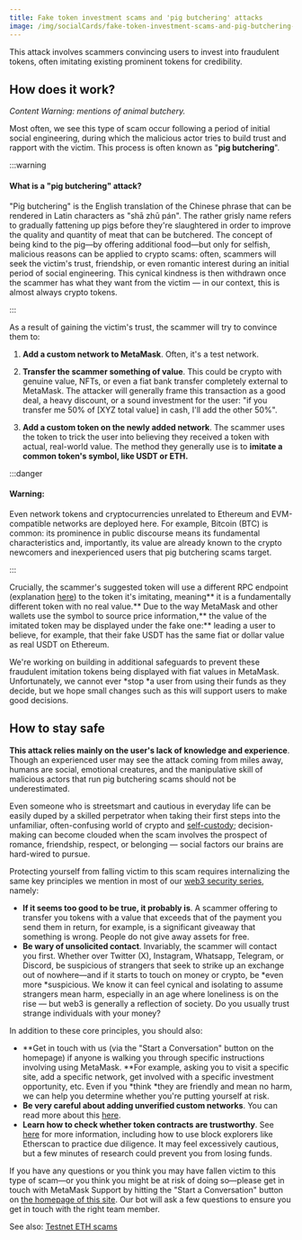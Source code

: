 ```yaml
---
title: Fake token investment scams and 'pig butchering' attacks
image: /img/socialCards/fake-token-investment-scams-and-pig-butchering-attacks.jpg
---
```



<CustomLayout />

This attack involves scammers convincing users to invest into fraudulent tokens, often imitating existing prominent tokens for credibility.

## How does it work?

_Content Warning: mentions of animal butchery._

Most often, we see this type of scam occur following a period of initial social engineering, during which the malicious actor tries to build trust and rapport with the victim. This process is often known as "**pig butchering**".

:::warning

#### What is a "pig butchering" attack?

"Pig butchering" is the English translation of the Chinese phrase that can be rendered in Latin characters as "shā zhū pán". The rather grisly name refers to gradually fattening up pigs before they're slaughtered in order to improve the quality and quantity of meat that can be butchered. The concept of being kind to the pig—by offering additional food—but only for selfish, malicious reasons can be applied to crypto scams: often, scammers will seek the victim's trust, friendship, or even romantic interest during an initial period of social engineering. This cynical kindness is then withdrawn once the scammer has what they want from the victim — in our context, this is almost always crypto tokens.

:::

As a result of gaining the victim's trust, the scammer will try to convince them to:

1. **Add a custom network to MetaMask**. Often, it's a test network.

2. **Transfer the scammer something of value**. This could be crypto with genuine value, NFTs, or even a fiat bank transfer completely external to MetaMask. The attacker will generally frame this transaction as a good deal, a heavy discount, or a sound investment for the user: "if you transfer me 50% of [XYZ total value] in cash, I'll add the other 50%".

3. **Add a custom token on the newly added network**. The scammer uses the token to trick the user into believing they received a token with actual, real-world value. The method they generally use is to **imitate a common token's symbol, like USDT or ETH.**

:::danger

#### Warning:

Even network tokens and cryptocurrencies unrelated to Ethereum and EVM-compatible networks are deployed here. For example, Bitcoin (BTC) is common: its prominence in public discourse means its fundamental characteristics and, importantly, its value are already known to the crypto newcomers and inexperienced users that pig butchering scams target.

:::

Crucially, the scammer's suggested token will use a different RPC endpoint (explanation [here](/privacy-and-security/does-metamask-collect-my-personal-data)) to the token it's imitating, meaning** it is a fundamentally different token with no real value.** Due to the way MetaMask and other wallets use the symbol to source price information,** the value of the imitated token may be displayed under the fake one:** leading a user to believe, for example, that their fake USDT has the same fiat or dollar value as real USDT on Ethereum.

We're working on building in additional safeguards to prevent these fraudulent imitation tokens being displayed with fiat values in MetaMask. Unfortunately, we cannot ever *stop *a user from using their funds as they decide, but we hope small changes such as this will support users to make good decisions.

## How to stay safe

**This attack relies mainly on the user's lack of knowledge and experience**. Though an experienced user may see the attack coming from miles away, humans are social, emotional creatures, and the manipulative skill of malicious actors that run pig butchering scams should not be underestimated.

Even someone who is streetsmart and cautious in everyday life can be easily duped by a skilled perpetrator when taking their first steps into the unfamiliar, often-confusing world of crypto and [self-custody](/getting-started/metamask-is-a-self-custodial-wallet); decision-making can become clouded when the scam involves the prospect of romance, friendship, respect, or belonging — social factors our brains are hard-wired to pursue.

Protecting yourself from falling victim to this scam requires internalizing the same key principles we mention in most of our [web3 security series](/privacy-and-security/staying-safe-in-web3/), namely:

- **If it seems too good to be true, it probably is**. A scammer offering to transfer you tokens with a value that exceeds that of the payment you send them in return, for example, is a significant giveaway that something is wrong. People do not give away assets for free.
- **Be wary of unsolicited contact**. Invariably, the scammer will contact you first. Whether over Twitter (X), Instagram, Whatsapp, Telegram, or Discord, be suspicious of strangers that seek to strike up an exchange out of nowhere—and if it starts to touch on money or crypto, be *even more *suspicious. We know it can feel cynical and isolating to assume strangers mean harm, especially in an age where loneliness is on the rise — but web3 is generally a reflection of society. Do you usually trust strange individuals with your money?

In addition to these core principles, you should also:

- **Get in touch with us (via the "Start a Conversation" button on the homepage) if anyone is walking you through specific instructions involving using MetaMask. **For example, asking you to visit a specific site, add a specific network, get involved with a specific investment opportunity, etc. Even if you *think *they are friendly and mean no harm, we can help you determine whether you're putting yourself at risk.
- **Be very careful about adding unverified custom networks**. You can read more about this [here](/networks-and-sidechains/managing-networks/the-risks-of-connecting-to-an-unknown-network).
- **Learn how to check whether token contracts are trustworthy**. See [here](/privacy-and-security/how-to-tell-if-a-smart-contract-is-safe-to-interact-with) for more information, including how to use block explorers like Etherscan to practice due diligence. It may feel excessively cautious, but a few minutes of research could prevent you from losing funds.

If you have any questions or you think you may have fallen victim to this type of scam—or you think you might be at risk of doing so—please get in touch with MetaMask Support by hitting the "Start a Conversation" button on [the homepage of this site](https://support.metamask.io). Our bot will ask a few questions to ensure you get in touch with the right team member.

See also: [Testnet ETH scams](/privacy-and-security/staying-safe-in-web3/testnet-eth-scams)
